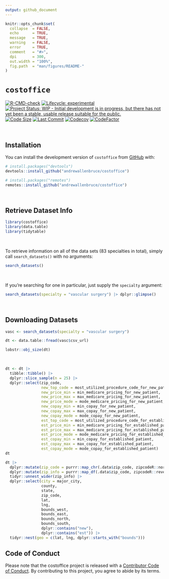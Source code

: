 ```yaml
---
output: github_document
---
```


<!-- README.md is generated from README.Rmd. Please edit that file -->

```r
knitr::opts_chunk$set(
  collapse  = FALSE,
  echo      = TRUE,
  message   = TRUE, 
  warning   = FALSE,
  error     = TRUE,
  comment   = "#>",
  dpi       = 300, 
  out.width = "100%",
  fig.path  = "man/figures/README-"
)
```

# `costoffice`

<!-- badges: start -->
[![R-CMD-check](https://github.com/andrewallenbruce/costoffice/actions/workflows/R-CMD-check.yaml/badge.svg)](https://github.com/andrewallenbruce/costoffice/actions/workflows/R-CMD-check.yaml)
[![Lifecycle: experimental](https://img.shields.io/badge/lifecycle-experimental-orange.svg)](https://lifecycle.r-lib.org/articles/stages.html#experimental)
[![Project Status: WIP - Initial development is in progress, but there has not yet been a stable, usable release suitable for the public.](https://www.repostatus.org/badges/latest/wip.svg)](https://www.repostatus.org/#wip)
[![Code Size](https://img.shields.io/github/languages/code-size/andrewallenbruce/costoffice.svg)](https://github.com/andrewallenbruce/costoffice)
[![Last Commit](https://img.shields.io/github/last-commit/andrewallenbruce/costoffice.svg)](https://github.com/andrewallenbruce/costoffice/commits/main)
[![Codecov](https://codecov.io/gh/andrewallenbruce/costoffice/branch/main/graph/badge.svg)](https://codecov.io/gh/andrewallenbruce/costoffice)
[![CodeFactor](https://www.codefactor.io/repository/github/andrewallenbruce/costoffice/badge)](https://www.codefactor.io/repository/github/andrewallenbruce/costoffice)
<!-- badges: end -->

<br>

## Installation

You can install the development version of `costoffice` from [GitHub](https://github.com/) with:

``` r
# install.packages("devtools")
devtools::install_github("andrewallenbruce/costoffice")
```
``` r
# install.packages("remotes")
remotes::install_github("andrewallenbruce/costoffice")
```

<br>

## Retrieve Dataset Info

```r
library(costoffice)
library(data.table)
library(tidytable)
```

<br>

To retrieve information on all of the data sets (83 specialties in total), 
simply call `search_datasets()` with no arguments:


```r
search_datasets()
```

<br>

If you're searching for one in particular, just supply the `specialty` argument:

```r
search_datasets(specialty = "vascular surgery") |> dplyr::glimpse()
```

<br>

## Downloading Datasets


```r
vasc <- search_datasets(specialty = "vascular surgery")

dt <- data.table::fread(vasc$csv_url)

lobstr::obj_size(dt)
```

<br>

```r
dt <- dt |> 
  tibble::tibble() |> 
  dplyr::slice_sample(n = 25) |> 
  dplyr::select(zip_code,
                new_top_code = most_utilized_procedure_code_for_new_patient,
                new_price_min = min_medicare_pricing_for_new_patient,
                new_price_max = max_medicare_pricing_for_new_patient,
                new_price_mode = mode_medicare_pricing_for_new_patient,
                new_copay_min = min_copay_for_new_patient,
                new_copay_max = max_copay_for_new_patient,
                new_copay_mode = mode_copay_for_new_patient,
                est_top_code = most_utilized_procedure_code_for_established_patient,
                est_price_min = min_medicare_pricing_for_established_patient,
                est_price_max = max_medicare_pricing_for_established_patient,
                est_price_mode = mode_medicare_pricing_for_established_patient,
                est_copay_min = min_copay_for_established_patient,
                est_copay_max = max_copay_for_established_patient,
                est_copay_mode = mode_copay_for_established_patient)
dt
```


```r
dt |> 
  dplyr::mutate(zip_code = purrr::map_chr(.data$zip_code, zipcodeR::normalize_zip)) |>  
  dplyr::mutate(zip_info = purrr::map_df(.data$zip_code, zipcodeR::reverse_zipcode), .after = zip_code) |>
  tidyr::unnest_wider(zip_info) |> 
  dplyr::select(city = major_city, 
                county, 
                state,
                zip_code,
                lat,
                lng,
                bounds_west,
                bounds_east,
                bounds_north,
                bounds_south,
                dplyr::contains("new"),
                dplyr::contains("est")) |> 
  tidyr::nest(geo = c(lat, lng, dplyr::starts_with("bounds")))
```




## Code of Conduct

Please note that the costoffice project is released with a [Contributor Code of Conduct](https://andrewallenbruce.github.io/costoffice/CODE_OF_CONDUCT.html). By contributing to this project, you agree to abide by its terms.
